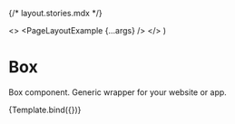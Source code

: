 {/* layout.stories.mdx */}


<Meta title="LAYOUT EXAMPLE/Simple" component={PageLayoutExample} />

  <>
    <style>
      {`
        #storybook-root {
          width: 100%;
          padding: 0! important;
        }
      `}
    </style>
    <PageLayoutExample {...args} />
  </>
)

# Box

Box component. Generic wrapper for your website or app.

<Canvas layout="fullscreen">
  <Story
    name="Box"
    args={{
      as: 'div',
    }}
  >
    {Template.bind({})}
  </Story>
</Canvas>
